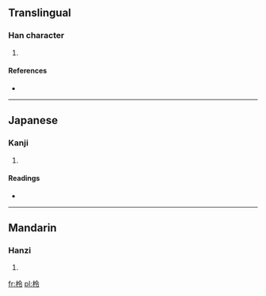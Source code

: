 ==Translingual==

===Han character===
{{Han char|rn=75|rad=木|as=05|sn=9|four=4892<sub>7</sub>|canj=木人戈戈 (DOII)}}

# {{defn|Han|sort=木05}}

====References====
* {{Han ref|kx=0518.060|dkj=14601|dj=0906.080|hdz=21186.070|uh=67C3|ud=26563|bh=CF61|bd=53089}}

----

==Japanese==

===Kanji===
{{ja-kanji|grade=|rs=木05}}

# {{defn|lang=ja|sort=木05}}

====Readings====
* {{ja-readings|on=[[れい]] (rei), [[りょう]] (ryō)|kun=}}

----

==Mandarin==

===Hanzi===
{{cmn-hanzi|pin=[[bìng]] ([[bing4]]), [[líng]] ([[ling2]])|wg=ping<sup>4</sup>, ling<sup>2</sup>}}

# {{defn|lang=cmn|sort=木05}}

[[fr:柃]]
[[pl:柃]]